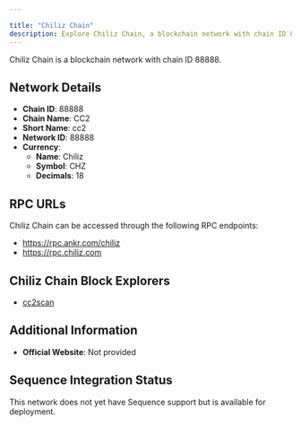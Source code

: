 ```yaml
---

title: "Chiliz Chain"
description: Explore Chiliz Chain, a blockchain network with chain ID 88888. Learn about its native currency, Chiliz, and how to interact with the network.
---
```




Chiliz Chain is a blockchain network with chain ID 88888.

## Network Details

- **Chain ID**: 88888
- **Chain Name**: CC2
- **Short Name**: cc2
- **Network ID**: 88888
- **Currency**: 
  - **Name**: Chiliz
  - **Symbol**: CHZ
  - **Decimals**: 18

## RPC URLs

Chiliz Chain can be accessed through the following RPC endpoints:

- https://rpc.ankr.com/chiliz
- https://rpc.chiliz.com

## Chiliz Chain Block Explorers

- [cc2scan](https://scan.chiliz.com)

## Additional Information

- **Official Website**: Not provided

## Sequence Integration Status

This network does not yet have Sequence support but is available for deployment.
